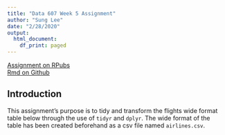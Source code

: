 ```yaml
---
title: "Data 607 Week 5 Assignment"
author: "Sung Lee"
date: "2/28/2020"
output: 
  html_document: 
    df_print: paged
---
```


[Assignment on RPubs](https://rpubs.com/logicalschema/data607_week5 "Sung's Week 5 Assignment Rpubs")
<br>
[Rmd on Github](https://github.com/logicalschema/DATA607/blob/master/week5/SungLee-Week5.Rmd "Sung's Week 5 Assignment Github")

## Introduction
This assignment's purpose is to tidy and transform the flights wide format table below through the use of `tidyr` and `dplyr`. The wide format of the table has been created beforehand as a csv file named `airlines.csv`.






```r

```
